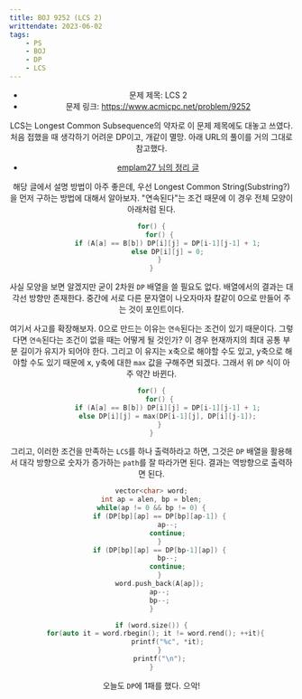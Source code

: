 ```yaml
---
title: BOJ 9252 (LCS 2)
writtendate: 2023-06-02
tags:
    - PS
    - BOJ
    - DP
    - LCS
---
```


<Header />

- 문제 제목: LCS 2
- 문제 링크: https://www.acmicpc.net/problem/9252

LCS는 Longest Common Subsequence의 약자로 이 문제 제목에도 대놓고 쓰였다. 처음 접했을 때 생각하기 어려운 DP이고, 개같이 멸망. 아래 URL의 풀이를 거의 그대로 참고했다.

- [emplam27 님의 정리 글](https://velog.io/@emplam27/%EC%95%8C%EA%B3%A0%EB%A6%AC%EC%A6%98-%EA%B7%B8%EB%A6%BC%EC%9C%BC%EB%A1%9C-%EC%95%8C%EC%95%84%EB%B3%B4%EB%8A%94-LCS-%EC%95%8C%EA%B3%A0%EB%A6%AC%EC%A6%98-Longest-Common-Substring%EC%99%80-Longest-Common-Subsequence)

해당 글에서 설명 방법이 아주 좋은데, 우선 Longest Common String(Substring?)을 먼저 구하는 방법에 대해서 알아보자. "연속된다"는 조건 때문에 이 경우 전체 모양이 아래처럼 된다.

```cpp
for() {
    for() {
        if (A[a] == B[b]) DP[i][j] = DP[i-1][j-1] + 1;
        else DP[i][j] = 0;
    }
}
```

사실 모양을 보면 알겠지만 굳이 2차원 `DP` 배열을 쓸 필요도 없다. 배열에서의 결과는 대각선 방향만 존재한다. 중간에 서로 다른 문자열이 나오자마자 칼같이 0으로 만들어 주는 것이 포인트이다.

여기서 사고를 확장해보자. 0으로 만드는 이유는 `연속`된다는 조건이 있기 때문이다. 그렇다면 `연속`된다는 조건이 없을 때는 어떻게 될 것인가? 이 경우 현재까지의 최대 공통 부분 길이가 유지가 되어야 한다. 그리고 이 유지는 x축으로 해야할 수도 있고, y축으로 해야할 수도 있기 때문에 x, y축에 대한 `max` 값을 구해주면 되겠다. 그래서 위 `DP` 식이 아주 약간 바뀐다.

```cpp
for() {
    for() {
        if (A[a] == B[b]) DP[i][j] = DP[i-1][j-1] + 1;
        else DP[i][j] = max(DP[i-1][j], DP[i][j-1]);
    }
}
```

그리고, 이러한 조건을 만족하는 `LCS`를 하나 출력하라고 하면, 그것은 `DP` 배열을 활용해서 대각 방향으로 숫자가 증가하는 `path`를 잘 따라가면 된다. 결과는 역방향으로 출력하면 된다.

```cpp
vector<char> word;
int ap = alen, bp = blen;
while(ap != 0 && bp != 0) {
    if (DP[bp][ap] == DP[bp][ap-1]) {
        ap--;
        continue;
    }
    if (DP[bp][ap] == DP[bp-1][ap]) {
        bp--;
        continue;
    }
    word.push_back(A[ap]);
    ap--;
    bp--;
}

if (word.size()) {
    for(auto it = word.rbegin(); it != word.rend(); ++it){  
        printf("%c", *it);
    }
    printf("\n");
}
```

오늘도 `DP`에 1패를 했다. 으악!

<TagList />
<Comment />
